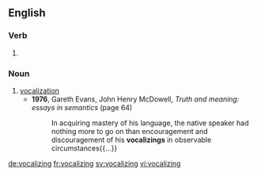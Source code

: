 
==English==

===Verb===
{{head|en|present participle}}

# {{present participle of|vocalize|lang=en}}

===Noun===
{{en-noun}}

# [[vocalization]]
#* '''1976''', Gareth Evans, ‎John Henry McDowell, ''Truth and meaning: essays in semantics'' (page 64)
#*: In acquiring mastery of his language, the native speaker had nothing more to go on than encouragement and discouragement of his '''vocalizings''' in observable circumstances{{...}}

[[de:vocalizing]]
[[fr:vocalizing]]
[[sv:vocalizing]]
[[vi:vocalizing]]